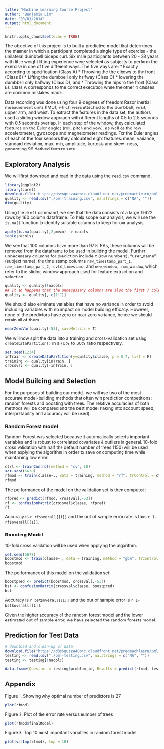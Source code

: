 ```yaml
---
title: "Machine Learning Course Project"
author: "Benjamin Lim"
date: "20/01/2018"
output: html_document
---
```


```r
knitr::opts_chunk$set(echo = TRUE)
```

The objective of this project is to built a predictive model that determines the manner in which a participant completed a single type of exercise - the unilateral dumbbell biceps curl. Six male participants between 20 - 28 years with little weight lifting experience were selected as subjects to perform the exercise in one of five different ways. The five ways are: 
* Exactly according to specification (Class A)
* Throwing the the elbows to the front (Class B)
* Lifting the dumbbell only halfway (Class C)
* lowering the dumbbell only halfway (Class D), and 
* Throwing the hips to the front (Class E). 
Class A corresponds to the correct execution while the other 4 classes are common mistakes made.

Data recording was done using four 9-degrees of freedom Razor inertial measurement units (IMU), which were attached to the dumbbell, wrist, upper arm, and waist. To extract the features in the data set, the authors used a sliding window approach with different lengths of 0.5 to 2.5 seconds with 0.5 seconds overlap. In each step of the window, they calculated features on the Euler angles (roll, pitch and yaw), as well as the raw accelerometer, gyroscope and magnetometer readings. For the Euler angles of each of the four sensors they calculated eight features: mean, variance, standard deviation, max, min, amplitude, kurtosis and skew- ness, generating 96 derived feature sets.

## Exploratory Analysis

We will first download and read in the data using the `read.csv` command.

```r
library(ggplot2)
library(caret)
download.file("https://d396qusza40orc.cloudfront.net/predmachlearn/pml-training.csv", "pml-training.csv")
quality <- read.csv("./pml-training.csv", na.strings = c("NA", ""))
dim(quality)
```

Using the `dim()` command, we see that the data consists of a large 19622 rows by 160 column dataframe. To help scope our analysis, we will use the `is.na()` function to identify suitable columns to keep for our analysis.

```r
apply(is.na(quality),2,mean) -> nacols
table(nacols)
```

We see that 100 columns have more than 97% NAs, these columns will be removed from the dataframe to be used in building the model. Further unnecessary columns for prediction include `X` (row numbers), "user_name" (subject name), the time stamp columns `raw_timestamp_part_1, raw_timestamp_part_2, cvtd_timestamp`, and `new_window, num_window`, which refer to the sliding window approach used for feature extraction and selection.

```r
quality <- quality[!nacols]
## It so happens that the unnecessary columns are also the first 7 columns in the dataframe
quality <- quality[,-c(1:7)]
```

We should also eliminate variables that have no variance in order to avoid including variables with no impact on model building efficacy. However, none of the predictors have zero or near zero variance, hence we should retain all of them.

```r
nearZeroVar(quality[-53], saveMetrics = T)
```

We will now split the data into a training and cross-validation set using `createDataPartition()` in a 70% to 30% ratio respectively.

```r
set.seed(1234)
inTrain <- createDataPartition(y=quality$classe, p = 0.7, list = F)
training <- quality[inTrain, ]
crossval <- quality[-inTrain, ]
```

## Model Building and Selection

For the purposes of building our model, we will use two of the most accurate model-building methods that often win prediction competitions: random forests and boosting with trees. The relative accuracies of both methods will be compared and the best model (taking into account speed, interpretability and accuracy will be used).

### Random Forest model

Random Forest was selected because it automatically selects important variables and is robust to correlated covariates & outliers in general.  10-fold cross validation with half the default number of trees (150) will be used when applying the algorithm in order to save on computing time while maintaining low error.

```r
ctrl <- trainControl(method = "cv", 10)
set.seed(5678)
rfmod <- train(classe~., data = training, method = "rf", trControl = ctrl, ntree = 150)
rfmod
```

The performance of the model on the validation set is then computed:

```r
rfpred <- predict(rfmod, crossval[,-53])
rf <- confusionMatrix(crossval$classe, rfpred)
rf
```

Accuracy is `r rf$overall[[1]]` and the out of sample error rate is thus `r 1-rf$overall[[1]]`.

### Boosting Model

10-fold cross validation will be used when applying the algorithm.

```r
set.seed(5678)
boostmod <- train(classe~., data = training, method = "gbm", trControl = ctrl, verbose = F)
boostmod
```

The performance of this model on the validation set:

```r
boostpred <- predict(boostmod, crossval[,-53])
bst <- confusionMatrix(crossval$classe, boostpred)
bst
```

Accuracy is `r bst$overall[[1]]` and the out of sample error is `r 1-bst$overall[[1]]`.

Given the higher accuracy of the random forest model and the lower estimated out of sample error, we have selected the random forests model.

## Prediction for Test Data

```r
# download and clean-up of data
download.file("https://d396qusza40orc.cloudfront.net/predmachlearn/pml-testing.csv", "pml-testing.csv")
testing <- read.csv("./pml-testing.csv", na.strings = c("NA", ""))
testing <- testing[!nacols]

data.frame(Question = testing$problem_id, Results = predict(rfmod, testing[,8:59]))
```

## Appendix

Figure 1. Showing why optimal number of predictors is 27
```r
plot(rfmod)
```

Figure 2. Plot of the error rate versus number of trees
```r
plot(rfmod$finalModel)
```

Figure 3. Top 10 most important variables in random forest model
```r
plot(varImp(rfmod), top = 10)
```
